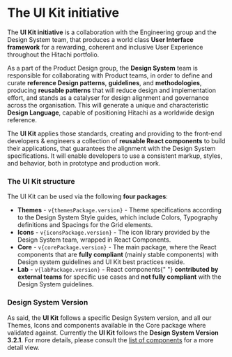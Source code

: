

<Meta title="Get Started/Introduction" />

# The UI Kit initiative

The **UI Kit initiative** is a collaboration with the Engineering group and the Design System team, that produces a world class **User Interface framework** for a rewarding, coherent and inclusive User Experience throughout the Hitachi portfolio.

As a part of the Product Design group, the **Design System** team is responsible for collaborating with Product teams, in order to define and curate **reference Design patterns**, **guidelines**, and **methodologies**, producing **reusable patterns** that will reduce design and implementation effort, and stands as a catalyser for design alignment and governance across the organisation. This will generate a unique and characteristic **Design Language**, capable of positioning Hitachi as a worldwide design reference.

The **UI Kit** applies those standards, creating and providing to the front-end developers & engineers a collection of **reusable React components** to build their applications, that guarantees the alignment with the Design System specifications. It will enable developers to use a consistent markup, styles, and behavior, both in prototype and production work.

### The UI Kit structure

The UI Kit can be used via the following **four packages**:

<ul>
  <li>
    <b>Themes</b> - <code>v{themesPackage.version}</code> - Theme specifications according to the
    Design System Style guides, which include Colors, Typography definitions and Spacings for the
    Grid elements.
  </li>
  <li>
    <b>Icons</b> - <code>v{iconsPackage.version}</code> - The icon library provided by the Design
    System team, wrapped in React Components.
  </li>
  <li>
    <b>Core</b> - <code>v{corePackage.version}</code> - The main package, where the React components
    that are <b>fully compliant</b> (mainly stable components) with Design system guidelines and UI
    Kit best practices reside.
  </li>
  <li>
    <b>Lab</b> - <code>v{labPackage.version}</code> - React components{" "}
    <b>contributed by external teams</b> for specific use cases and <b>not fully compliant</b> with
    the Design System guidelines.
  </li>
</ul>

### Design System Version

As said, the **UI Kit** follows a specific Design System version, and all our Themes, Icons and components available in the Core package where validated against. Currently the **UI Kit** follows the **Design System Version 3.2.1**. For more details, please consult the <a href="https://lumada-design.github.io/uikit/master/?path=/docs/get-started-component-list--page">list of components</a> for a more detail view.
